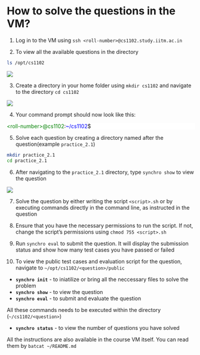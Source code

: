 # How to solve the questions in the VM?

1. Log in to the VM using `ssh <roll-number>@cs1102.study.iitm.ac.in`

2. To view all the available questions in the directory

```bash
ls /opt/cs1102
```

![](/images/asignment_question_directory.png)

3. Create a directory in your home folder using `mkdir cs1102` and navigate to the directory `cd cs1102`

![](/images/cs1102_dir_creation.png)

4. Your command prompt should now look like this:

<div style="background-color:white">
<span style="color: green;">\<roll-number\>@cs1102</span>:<span style="color: blue;">~/cs1102</span>$
</div>

5. Solve each question by creating a directory named after the question(example `practice_2.1`)

```bash
mkdir practice_2.1
cd practice_2.1
```

6. After navigating to the `practice_2.1` directory, type `synchro show` to view the question

![](/images/synchro_show.png)

7. Solve the question by either writing the script `<script>.sh` or by executing commands directly in the command line, as instructed in the question

8. Ensure that you have the necessary permissions to run the script. If not, change the script's permissions using `chmod 755 <script>.sh`

9. Run `synchro eval` to submit the question. It will display the submission status and show how many test cases you have passed or failed

10. To view the public test cases and evaluation script for the question, navigate to `~/opt/cs1102/<question>/public`

:::{.callout-important}
- **`synchro init`** - to iniatilize or bring all the neccessary files to solve the problem
- **`synchro show`** - to view the question
- **`synchro eval`** - to submit and evaluate the question

All these commands needs to be executed within the directory (`~/cs1102/<question>`)

- **`synchro status`** - to view the number of questions you have solved

All the instructions are also available in the course VM itself. You can read them by `batcat ~/README.md`
:::